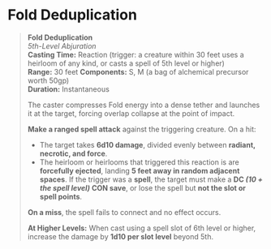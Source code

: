 # Fold Deduplication

> **Fold Deduplication**  
> _5th-Level Abjuration_  
> **Casting Time:** Reaction (trigger: a creature within 30 feet uses a heirloom of any kind, or casts a spell of 5th level or higher)  
> **Range:** 30 feet
> **Components:** S, M (a bag of alchemical precursor worth 50gp)  
> **Duration:** Instantaneous
>
> The caster compresses Fold energy into a dense tether and launches it at the target, forcing overlap collapse at the point of impact.
>
> **Make a ranged spell attack** against the triggering creature. On a hit:
>
> - The target takes **6d10 damage**, divided evenly between **radiant, necrotic, and force**.
> - The heirloom or heirlooms that triggered this reaction is are **forcefully ejected**, landing **5 feet away in random adjacent spaces**.
>   If the trigger was a **spell**, the target must make a **DC _(10 + the spell level)_ CON save**, or lose the spell but **not the slot or spell points**.
>
> **On a miss**, the spell fails to connect and no effect occurs.
>
> **At Higher Levels:** When cast using a spell slot of 6th level or higher, increase the damage by **1d10 per slot level** beyond 5th.
